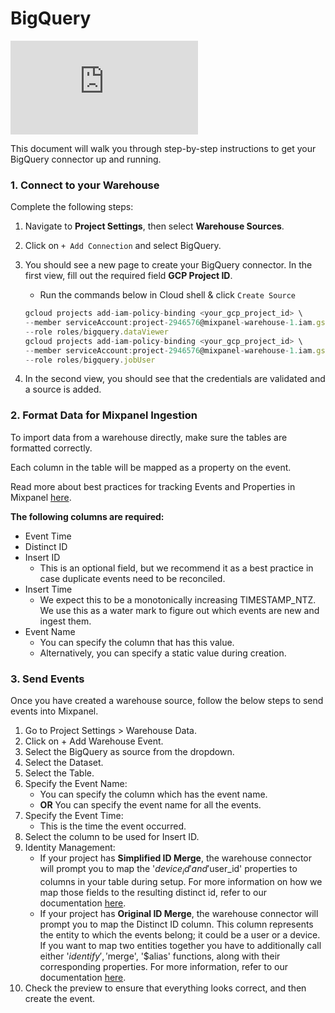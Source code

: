 # BigQuery

<div style={{position: 'relative', 'padding-bottom': '64.90384615384616%', height: 0}}>
    <iframe src="https://www.loom.com/embed/04f4ea75310744cdab477e1b47684db3?sid=3728258e-b860-431f-bdf2-cff508b2b19e"
        frameborder="0"
        webkitallowfullscreen mozallowfullscreen allowfullscreen
        style={{position: 'absolute', 'top': 0, 'left': 0, 'width': '100%', 'height': '100%'}}>
    </iframe>
</div>

This document will walk you through step-by-step instructions to get your BigQuery connector up and running.

### 1. Connect to your Warehouse

Complete the following steps:

1. Navigate to **Project Settings**, then select **Warehouse Sources**.
2. Click on `+ Add Connection` and select BigQuery.
3. You should see a new page to create your BigQuery connector. In the first view, fill out the required field **GCP Project ID**. 
    - Run the commands below in Cloud shell & click  `Create Source`
    
    ```jsx
    gcloud projects add-iam-policy-binding <your_gcp_project_id> \
    --member serviceAccount:project-2946576@mixpanel-warehouse-1.iam.gserviceaccount.com \
    --role roles/bigquery.dataViewer
    gcloud projects add-iam-policy-binding <your_gcp_project_id> \
    --member serviceAccount:project-2946576@mixpanel-warehouse-1.iam.gserviceaccount.com \
    --role roles/bigquery.jobUser
    ```
    
4. In the second view, you should see that the credentials are validated and a source is added. 


### 2. Format Data for Mixpanel Ingestion


To import data from a warehouse directly, make sure the tables are formatted correctly.

Each column in the table will be mapped as a property on the event. 

Read more about best practices for tracking Events and Properties in Mixpanel [here](https://docs.mixpanel.com/docs/tracking/how-tos/events-and-properties). 

**The following columns are required:** 

- Event Time
- Distinct ID
- Insert ID
    - This is an optional field, but we recommend it as a best practice in case duplicate events need to be reconciled.
- Insert Time
    - We expect this to be a monotonically increasing TIMESTAMP_NTZ. We use this as a water mark to figure out which events are new and ingest them.
- Event Name
    - You can specify the column that has this value.
    - Alternatively, you can specify a static value during creation.

### 3. Send Events

Once you have created a warehouse source, follow the below steps to send events into Mixpanel.
1. Go to Project Settings > Warehouse Data.
2. Click on + Add Warehouse Event.
3. Select the BigQuery as source from the dropdown.
4. Select the Dataset.
5. Select the Table.
6. Specify the Event Name:
    - You can specify the column which has the event name.
    - **OR** You can specify the event name for all the events.
7. Specify the Event Time:
    - This is the time the event occurred.
8. Select the column to be used for Insert ID.
9. Identity Management:
    - If your project has **Simplified ID Merge**, the warehouse connector will prompt you to map the '$device_id' and '$user_id' properties to columns in your table during setup. For more information on how we map those fields to the resulting distinct id, refer to our documentation [here](https://docs.mixpanel.com/docs/tracking/how-tos/identifying-users#usage).
    - If your project has **Original ID Merge**, the warehouse connector will prompt you to map the Distinct ID column. This column represents the entity to which the events belong; it could be a user or a device. If you want to map two entities together you have to additionally call either '$identify', '$merge', '$alias' functions, along with their corresponding properties. For more information, refer to our documentation [here](https://docs.mixpanel.com/docs/tracking/how-tos/identifying-users#how-does-the-simplified-api-differ-from-the-original-api). 
10. Check the preview to ensure that everything looks correct, and then create the event.
